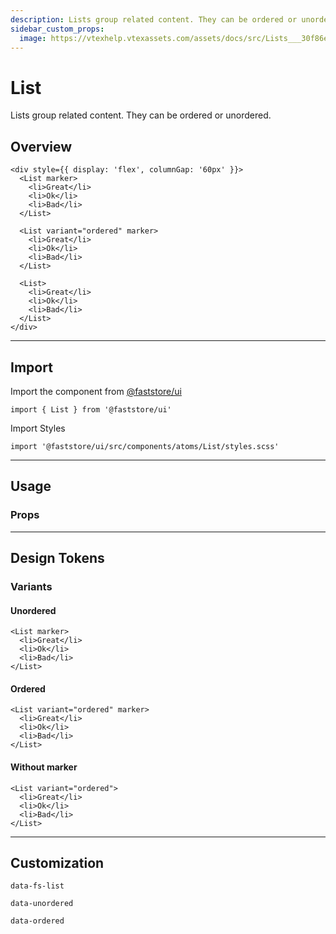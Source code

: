 ```yaml
---
description: Lists group related content. They can be ordered or unordered.
sidebar_custom_props:
  image: https://vtexhelp.vtexassets.com/assets/docs/src/Lists___30f86e23fa668d02441cd1173fc000a9.png
---
```



# List

Lists group related content. They can be ordered or unordered.

## Overview

```tsx live
<div style={{ display: 'flex', columnGap: '60px' }}>
  <List marker>
    <li>Great</li>
    <li>Ok</li>
    <li>Bad</li>
  </List>

  <List variant="ordered" marker>
    <li>Great</li>
    <li>Ok</li>
    <li>Bad</li>
  </List>

  <List>
    <li>Great</li>
    <li>Ok</li>
    <li>Bad</li>
  </List>
</div>
```

---

## Import

Import the component from <a href="https://www.faststore.dev/reference/ui/get-started-faststore-ui">@faststore/ui</a>

```tsx
import { List } from '@faststore/ui'
```

Import Styles

```tsx
import '@faststore/ui/src/components/atoms/List/styles.scss'
```

---

## Usage

### Props

<PropsSection name="List" />

---

## Design Tokens

### Variants

#### Unordered

```tsx live
<List marker>
  <li>Great</li>
  <li>Ok</li>
  <li>Bad</li>
</List>
```

#### Ordered

```tsx live
<List variant="ordered" marker>
  <li>Great</li>
  <li>Ok</li>
  <li>Bad</li>
</List>
```

#### Without marker

```tsx live
<List variant="ordered">
  <li>Great</li>
  <li>Ok</li>
  <li>Bad</li>
</List>
```

---

## Customization

`data-fs-list`

`data-unordered`

`data-ordered`
